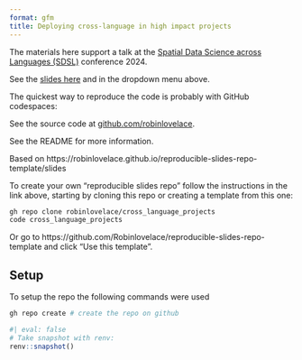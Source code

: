 ```yaml
---
format: gfm
title: Deploying cross-language in high impact projects
---
```


The materials here support a talk at the [Spatial Data Science across Languages (SDSL)](https://spatial-data-science.github.io/2024/) conference 2024.

See the [slides here](slides) and in the dropdown menu above.

The quickest way to reproduce the code is probably with GitHub codespaces:

See the source code at [github.com/robinlovelace](https://github.com/Robinlovelace/cross_language_projects).

See the README for more information.

Based on https://robinlovelace.github.io/reproducible-slides-repo-template/slides 

To create your own "reproducible slides repo" follow the instructions in the link above, starting by cloning this repo or creating a template from this one: 

```bash
gh repo clone robinlovelace/cross_language_projects
code cross_language_projects
```

Or go to https://github.com/Robinlovelace/reproducible-slides-repo-template and click "Use this template".

## Setup

To setup the repo the following commands were used

```bash
gh repo create # create the repo on github
```


```r
#| eval: false
# Take snapshot with renv:
renv::snapshot()
```